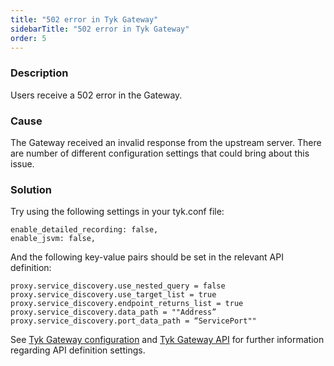 ```yaml
---
title: "502 error in Tyk Gateway"
sidebarTitle: "502 error in Tyk Gateway"
order: 5
---
```


### Description

Users receive a 502 error in the Gateway.

### Cause

The Gateway received an invalid response from the upstream server. There are number of different configuration settings that could bring about this issue.

### Solution

Try using the following settings in your tyk.conf file:

```{.copyWrapper}
enable_detailed_recording: false, 
enable_jsvm: false,
```


And the following key-value pairs should be set in the relevant API definition:

```{.copyWrapper}
proxy.service_discovery.use_nested_query = false
proxy.service_discovery.use_target_list = true
proxy.service_discovery.endpoint_returns_list = true
proxy.service_discovery.data_path = ""Address”
proxy.service_discovery.port_data_path = “ServicePort""
```
    

See [Tyk Gateway configuration](/5.5/tyk-oss-gateway/configuration) and [Tyk Gateway API](/5.5/tyk-gateway-api/api-definition-objects) for further information regarding API definition settings.